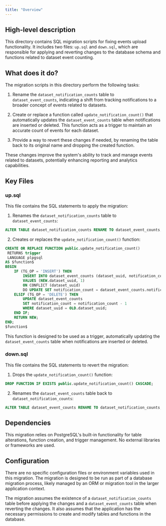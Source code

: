 ```yaml
---
title: "Overview"
---
```


## High-level description
This directory contains SQL migration scripts for fixing events upload functionality. It includes two files: `up.sql` and `down.sql`, which are responsible for applying and reverting changes to the database schema and functions related to dataset event counting.

## What does it do?
The migration scripts in this directory perform the following tasks:

1. Rename the `dataset_notification_counts` table to `dataset_event_counts`, indicating a shift from tracking notifications to a broader concept of events related to datasets.

2. Create or replace a function called `update_notification_count()` that automatically updates the `dataset_event_counts` table when notifications are inserted or deleted. This function acts as a trigger to maintain an accurate count of events for each dataset.

3. Provide a way to revert these changes if needed, by renaming the table back to its original name and dropping the created function.

These changes improve the system's ability to track and manage events related to datasets, potentially enhancing reporting and analytics capabilities.

## Key Files

### up.sql
This file contains the SQL statements to apply the migration:

1. Renames the `dataset_notification_counts` table to `dataset_event_counts`:

```sql
ALTER TABLE dataset_notification_counts RENAME TO dataset_event_counts;
```

2. Creates or replaces the `update_notification_count()` function:

```sql
CREATE OR REPLACE FUNCTION public.update_notification_count()
 RETURNS trigger
 LANGUAGE plpgsql
AS $function$
BEGIN
    IF (TG_OP = 'INSERT') THEN
        INSERT INTO dataset_event_counts (dataset_uuid, notification_count)
        VALUES (NEW.dataset_uuid, 1)
        ON CONFLICT (dataset_uuid)
        DO UPDATE SET notification_count = dataset_event_counts.notification_count + 1;
    ELSIF (TG_OP = 'DELETE') THEN
        UPDATE dataset_event_counts
        SET notification_count = notification_count - 1
        WHERE dataset_uuid = OLD.dataset_uuid;
    END IF;
    RETURN NEW;
END;
$function$
```

This function is designed to be used as a trigger, automatically updating the `dataset_event_counts` table when notifications are inserted or deleted.

### down.sql
This file contains the SQL statements to revert the migration:

1. Drops the `update_notification_count()` function:

```sql
DROP FUNCTION IF EXISTS public.update_notification_count() CASCADE;
```

2. Renames the `dataset_event_counts` table back to `dataset_notification_counts`:

```sql
ALTER TABLE dataset_event_counts RENAME TO dataset_notification_counts;
```

## Dependencies
This migration relies on PostgreSQL's built-in functionality for table alterations, function creation, and trigger management. No external libraries or frameworks are used.

## Configuration
There are no specific configuration files or environment variables used in this migration. The migration is designed to be run as part of a database migration process, likely managed by an ORM or migration tool in the larger application context.

The migration assumes the existence of a `dataset_notification_counts` table before applying the changes and a `dataset_event_counts` table when reverting the changes. It also assumes that the application has the necessary permissions to create and modify tables and functions in the database.